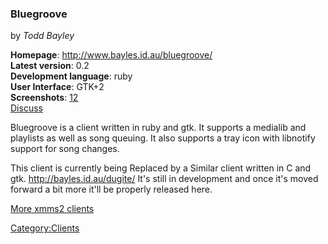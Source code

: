 ===Bluegroove===
by ''Todd Bayley''

'''Homepage''': http://www.bayles.id.au/bluegroove/<br />
'''Latest version''': 0.2<br />
'''Development language''': ruby<br />
'''User Interface''': GTK+2<br />
'''Screenshots''': [http://www.bayles.id.au/bluegroove/images/screenshot_playlist.png][http://www.bayles.id.au/bluegroove/images/screenshot_medialib.png]<br />
[[Talk:Client:bluegroove | Discuss]]

Bluegroove is a client written in ruby and gtk. It supports a medialib and playlists as well as
song queuing. It also supports a tray icon with libnotify support for song changes.

This client is currently being Replaced by a Similar client written in C and gtk. http://bayles.id.au/dugite/
It's still in development and once it's moved forward a bit more it'll be properly released here.

[[XMMS2 Clients | More xmms2 clients]]

[[Category:Clients]]